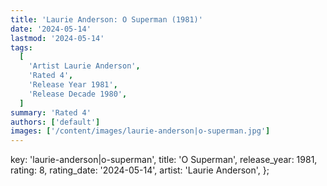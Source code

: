 ```yaml
---
title: 'Laurie Anderson: O Superman (1981)'
date: '2024-05-14'
lastmod: '2024-05-14'
tags:
  [
    'Artist Laurie Anderson',
    'Rated 4',
    'Release Year 1981',
    'Release Decade 1980',
  ]
summary: 'Rated 4'
authors: ['default']
images: ['/content/images/laurie-anderson|o-superman.jpg']
---
```


  key: 'laurie-anderson|o-superman',
  title: 'O Superman',
  release_year: 1981,
  rating: 8,
  rating_date: '2024-05-14',
  artist: 'Laurie Anderson',
};

<MusicRating data={data} />
